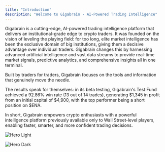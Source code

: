 ```yaml
---
title: "Introduction"
description: "Welcome to Gigabrain - AI-Powered Trading Intelligence"
---
```


Gigabrain is a cutting-edge, AI-powered trading intelligence platform that delivers an institutional-grade edge to crypto traders. It was founded on the vision of leveling the playing field: for too long, elite market intelligence has been the exclusive domain of big institutions, giving them a decisive advantage over individual traders. Gigabrain changes this by harnessing advanced artificial intelligence and vast data streams to provide real-time market signals, predictive analytics, and comprehensive insights all in one terminal.

Built by traders for traders, Gigabrain focuses on the tools and information that genuinely move the needle.

The results speak for themselves: in its beta testing, Gigabrain's Test Fund achieved a 92.86% win rate (13 out of 14 trades), generating  $1,345  in profit from an initial capital of $4,900, with the top performer being a short position on $ENA.

In short, Gigabrain empowers crypto enthusiasts with a powerful intelligence platform previously available only to Wall Street-level players, enabling faster, smarter, and more confident trading decisions.

<img
  className="block dark:hidden"
  src="/images/terminal.png"
  alt="Hero Light"
/>

<img
  className="hidden dark:block"
  src="/images/terminal.png"
  alt="Hero Dark"
/>